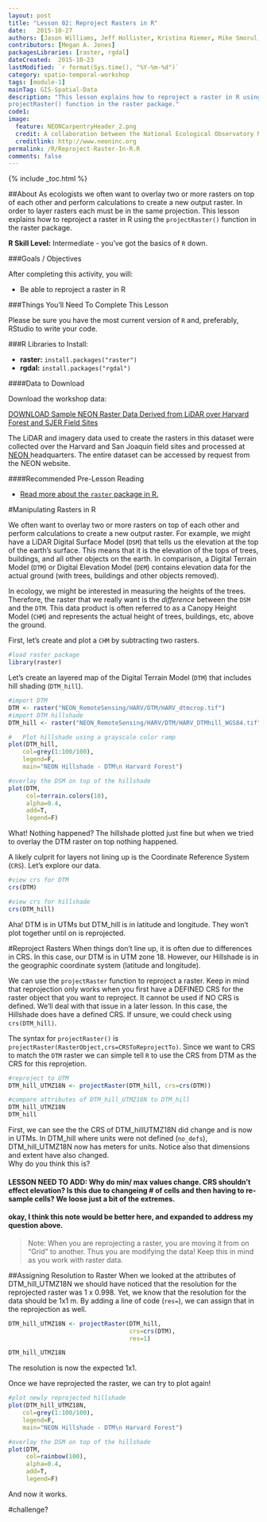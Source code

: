 ```yaml
---
layout: post
title: "Lesson 02: Reproject Rasters in R"
date:   2015-10-27
authors: [Jason Williams, Jeff Hollister, Kristina Riemer, Mike Smorul, Zack Brym, Leah Wasser]
contributors: [Megan A. Jones]
packagesLibraries: [raster, rgdal]
dateCreated:  2015-10-23
lastModified: `r format(Sys.time(), "%Y-%m-%d")`
category: spatio-temporal-workshop
tags: [module-1]
mainTag: GIS-Spatial-Data
description: "This lesson explains how to reproject a raster in R using the
projectRaster() function in the raster package."
code1: 
image:
  feature: NEONCarpentryHeader_2.png
  credit: A collaboration between the National Ecological Observatory Network (NEON) and Data Carpentry
  creditlink: http://www.neoninc.org
permalink: /R/Reproject-Raster-In-R.R
comments: false
---
```


{% include _toc.html %}

##About
As ecologists we often want to overlay two or more rasters on top of each other 
and perform calculations to create a new output raster. In order to layer
rasters each must be in the same projection.  This lesson explains how to 
reproject a raster in R using the `projectRaster()` function in the raster 
package.

**R Skill Level:** Intermediate - you've got the basics of `R` down.

<div id="objectives" markdown="1">

###Goals / Objectives

After completing this activity, you will:

* Be able to reproject a raster in R

###Things You'll Need To Complete This Lesson

Please be sure you have the most current version of `R` and, preferably,
RStudio to write your code.

###R Libraries to Install:

* **raster:** `install.packages("raster")`
* **rgdal:** `install.packages("rgdal")`

####Data to Download

Download the workshop data:

 <a href="http://files.figshare.com/2387965/NEON_RemoteSensing.zip" class="btn btn-success"> DOWNLOAD Sample NEON Raster Data Derived from LiDAR over Harvard
Forest and SJER Field Sites</a>

The LiDAR and imagery data used to create the rasters in this dataset were 
collected over the Harvard and San Joaquin field sites 
and processed at <a href="http://www.neoninc.org" target="_blank" >NEON </a> 
headquarters. The entire dataset can be accessed by request from the NEON website. 

####Recommended Pre-Lesson Reading

* <a href="http://cran.r-project.org/web/packages/raster/raster.pdf" target="_blank">
Read more about the `raster` package in R.</a>

</div>

#Manipulating Rasters in R

We often want to overlay two or more rasters on top of each other and perform
calculations to create a new output raster. For example, we might have a LiDAR
Digital Surface Model (`DSM`) that tells us the elevation at the top of the 
earth's surface. This means that it is the elevation of the tops of trees, 
buildings, and all other objects on the earth. In comparison, a Digital Terrain 
Model (`DTM`) or Digital Elevation Model (`DEM`) contains elevation data for the 
actual ground (with trees, buildings and other objects removed). 

In ecology, we might be interested in measuring the heights of the trees.  
Therefore,  the raster that we really want is the *difference* between the `DSM` 
and the `DTM`.
This data product is often referred to as a Canopy Height Model (`CHM`) and 
represents the actual height of trees, buildings, etc, above the ground.

First, let's create and plot a `CHM` by subtracting two rasters.

```r

#load raster package
library(raster)
```

Let's create an layered map of the Digital Terrain Model (`DTM`) that includes 
hill shading (`DTM_hill`).

```r
#import DTM
DTM <- raster("NEON_RemoteSensing/HARV/DTM/HARV_dtmcrop.tif")
#import DTM hillshade
DTM_hill <- raster("NEON_RemoteSensing/HARV/DTM/HARV_DTMhill_WGS84.tif")

#	Plot hillshade using a grayscale color ramp 
plot(DTM_hill,
    col=grey(1:100/100),
    legend=F,
    main="NEON Hillshade - DTM\n Harvard Forest")

#overlay the DSM on top of the hillshade
plot(DTM,
     col=terrain.colors(10),
     alpha=0.4,
     add=T,
     legend=F)
```

What! Nothing happened? The hillshade plotted just fine but when we tried to 
overlay the DTM raster on top nothing happened. 

A likely culprit for layers not lining up is the Coordinate Reference System
(`CRS`). Let's explore our data.

```r
#view crs for DTM
crs(DTM)

#view crs for hillshade
crs(DTM_hill)
```

Aha!  DTM is in UTMs but DTM_hill is in latitude and longitude.  They won't plot
together until on is reprojected.  

#Reproject Rasters
When things don't line up, it is often due to differences in CRS. In this case,
our DTM is in UTM zone 18. However, our Hillshade is in the geographic 
coordinate system (latitude and longitude). 

We can use the `projectRaster` function to reproject a raster.  Keep in mind 
that reprojection only works when you first have a DEFINED CRS for the raster 
object that you want to reproject. It cannot be used if NO CRS is defined. We'll
deal with that issue in a later lesson.  In this case, the Hillshade does have a
defined CRS. If unsure, we could check using `crs(DTM_hill)`.

The syntax for `projectRaster()` is 
`projectRaster(RasterObject,crs=CRSToReprojectTo)`.  Since we want to CRS to 
match the `DTM` raster we can simple tell `R` to use the CRS from DTM as the CRS
for this reprojetion.

```r
#reproject to UTM
DTM_hill_UTMZ18N <- projectRaster(DTM_hill, crs=crs(DTM))

#compare attributes of DTM_hill_UTMZ18N to DTM_hill
DTM_hill_UTMZ18N
DTM_hill
```

First, we can see the the CRS of DTM_hillUTMZ18N did change and is now in UTMs. 
In DTM_hill where units were not defined (`no_defs`), DTM_hill_UTMZ18N now has 
meters for units.  Notice also that dimensions and extent have also changed.  
Why do you think this is?  

#### LESSON NEED TO ADD: Why do min/ max values change.  CRS shouldn't effect elevation? Is this due to changeing # of cells and then having to re-sample cells? We loose just a bit of the extremes. 
#### okay, I think this note would be better here, and expanded to address my question above. 
>Note: When you are reprojecting a raster, you are moving it from on "Grid" 
>to another. Thus you are modifying the data! Keep this in mind as you work with
>raster data.

##Assigning Resolution to Raster
When we looked at the attributes of DTM_hill_UTMZ18N we should have noticed that
the resolution for the reprojected raster was 1 x 0.998. Yet, we know that 
the resolution for the data should be 1x1 m. By adding a line of code (`res=`), 
we can assign that in the reprojection as well.  

``` r
DTM_hill_UTMZ18N <- projectRaster(DTM_hill, 
                                  crs=crs(DTM),
                                  res=1)

DTM_hill_UTMZ18N
```

The resolution is now the expected 1x1. 

Once we have reprojected the raster, we can try to plot again!

```r

#plot newly reprojected hillshade
plot(DTM_hill_UTMZ18N,
    col=grey(1:100/100),
    legend=F,
    main="NEON Hillshade - DTM\n Harvard Forest")

#overlay the DSM on top of the hillshade
plot(DTM,
     col=rainbow(100),
     alpha=0.4,
     add=T,
     legend=F)
```

And now it works.  

#challenge?

